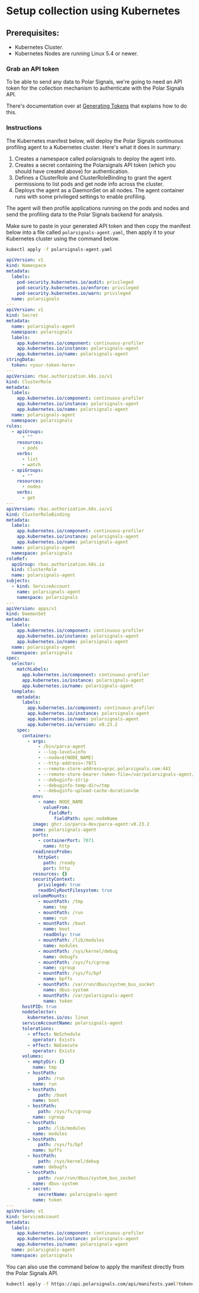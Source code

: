 # Setup collection using Kubernetes

## Prerequisites:

- Kubernetes Cluster.
- Kubernetes Nodes are running Linux 5.4 or newer.

### Grab an API token

To be able to send any data to Polar Signals, we're going to need an API token for the
collection mechanism to authenticate with the Polar Signals API.

There's documentation over at [Generating Tokens](generating-tokens) that explains how to do this.

### Instructions

The Kubernetes manifest below, will deploy the Polar Signals continuous profiling agent to a Kubernetes cluster. Here's what it does in summary:

1. Creates a namespace called polarsignals to deploy the agent into.
2. Creates a secret containing the Polarsignals API token (which you should have created above) for authentication.
3. Defines a ClusterRole and ClusterRoleBinding to grant the agent permissions to list pods and get node info across the cluster.
4. Deploys the agent as a DaemonSet on all nodes. The agent container runs with some privileged settings to enable profiling.

The agent will then profile applications running on the pods and nodes and send the profiling data to the Polar Signals backend for analysis.

Make sure to paste in your generated API token and then copy the manifest below into a file called `polarsignals-agent.yaml`, then apply it to your Kubernetes cluster using the command below.

```bash
kubectl apply -f polarsignals-agent.yaml
```

<div style={{
   maxHeight: '500px',
   overflow: 'scroll',
   marginBottom: '20px'
}}>

```yaml
apiVersion: v1
kind: Namespace
metadata:
  labels:
    pod-security.kubernetes.io/audit: privileged
    pod-security.kubernetes.io/enforce: privileged
    pod-security.kubernetes.io/warn: privileged
  name: polarsignals
---
apiVersion: v1
kind: Secret
metadata:
  name: polarsignals-agent
  namespace: polarsignals
  labels:
    app.kubernetes.io/component: continuous-profiler
    app.kubernetes.io/instance: polarsignals-agent
    app.kubernetes.io/name: polarsignals-agent
stringData:
  token: <your-token-here>
---
apiVersion: rbac.authorization.k8s.io/v1
kind: ClusterRole
metadata:
  labels:
    app.kubernetes.io/component: continuous-profiler
    app.kubernetes.io/instance: polarsignals-agent
    app.kubernetes.io/name: polarsignals-agent
  name: polarsignals-agent
  namespace: polarsignals
rules:
  - apiGroups:
      - ""
    resources:
      - pods
    verbs:
      - list
      - watch
  - apiGroups:
      - ""
    resources:
      - nodes
    verbs:
      - get
---
apiVersion: rbac.authorization.k8s.io/v1
kind: ClusterRoleBinding
metadata:
  labels:
    app.kubernetes.io/component: continuous-profiler
    app.kubernetes.io/instance: polarsignals-agent
    app.kubernetes.io/name: polarsignals-agent
  name: polarsignals-agent
  namespace: polarsignals
roleRef:
  apiGroup: rbac.authorization.k8s.io
  kind: ClusterRole
  name: polarsignals-agent
subjects:
  - kind: ServiceAccount
    name: polarsignals-agent
    namespace: polarsignals
---
apiVersion: apps/v1
kind: DaemonSet
metadata:
  labels:
    app.kubernetes.io/component: continuous-profiler
    app.kubernetes.io/instance: polarsignals-agent
    app.kubernetes.io/name: polarsignals-agent
  name: polarsignals-agent
  namespace: polarsignals
spec:
  selector:
    matchLabels:
      app.kubernetes.io/component: continuous-profiler
      app.kubernetes.io/instance: polarsignals-agent
      app.kubernetes.io/name: polarsignals-agent
  template:
    metadata:
      labels:
        app.kubernetes.io/component: continuous-profiler
        app.kubernetes.io/instance: polarsignals-agent
        app.kubernetes.io/name: polarsignals-agent
        app.kubernetes.io/version: v0.23.2
    spec:
      containers:
        - args:
            - /bin/parca-agent
            - --log-level=info
            - --node=$(NODE_NAME)
            - --http-address=:7071
            - --remote-store-address=grpc.polarsignals.com:443
            - --remote-store-bearer-token-file=/var/polarsignals-agent/token
            - --debuginfo-strip
            - --debuginfo-temp-dir=/tmp
            - --debuginfo-upload-cache-duration=5m
          env:
            - name: NODE_NAME
              valueFrom:
                fieldRef:
                  fieldPath: spec.nodeName
          image: ghcr.io/parca-dev/parca-agent:v0.23.2
          name: polarsignals-agent
          ports:
            - containerPort: 7071
              name: http
          readinessProbe:
            httpGet:
              path: /ready
              port: http
          resources: {}
          securityContext:
            privileged: true
            readOnlyRootFilesystem: true
          volumeMounts:
            - mountPath: /tmp
              name: tmp
            - mountPath: /run
              name: run
            - mountPath: /boot
              name: boot
              readOnly: true
            - mountPath: /lib/modules
              name: modules
            - mountPath: /sys/kernel/debug
              name: debugfs
            - mountPath: /sys/fs/cgroup
              name: cgroup
            - mountPath: /sys/fs/bpf
              name: bpffs
            - mountPath: /var/run/dbus/system_bus_socket
              name: dbus-system
            - mountPath: /var/polarsignals-agent
              name: token
      hostPID: true
      nodeSelector:
        kubernetes.io/os: linux
      serviceAccountName: polarsignals-agent
      tolerations:
        - effect: NoSchedule
          operator: Exists
        - effect: NoExecute
          operator: Exists
      volumes:
        - emptyDir: {}
          name: tmp
        - hostPath:
            path: /run
          name: run
        - hostPath:
            path: /boot
          name: boot
        - hostPath:
            path: /sys/fs/cgroup
          name: cgroup
        - hostPath:
            path: /lib/modules
          name: modules
        - hostPath:
            path: /sys/fs/bpf
          name: bpffs
        - hostPath:
            path: /sys/kernel/debug
          name: debugfs
        - hostPath:
            path: /var/run/dbus/system_bus_socket
          name: dbus-system
        - secret:
            secretName: polarsignals-agent
          name: token
---
apiVersion: v1
kind: ServiceAccount
metadata:
  labels:
    app.kubernetes.io/component: continuous-profiler
    app.kubernetes.io/instance: polarsignals-agent
    app.kubernetes.io/name: polarsignals-agent
  name: polarsignals-agent
  namespace: polarsignals
```

</div>

You can also use the command below to apply the manifest directly from the Polar Signals API.

```bash
kubectl apply -f https://api.polarsignals.com/api/manifests.yaml?token=<your-token>
```
